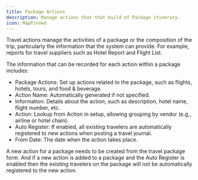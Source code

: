 ```yaml
---
title: Package Actions
description: Manage actions that that build of Package itinerary.
icon: MapPinned
---
```


Travel actions manage the activities of a package or the composition of the trip, particularly the information that the system can provide. 
For example, reports for travel suppliers such as Hotel Report and Flight List.

The information that can be recorded for each action within a package includes:

- Package Actions: Set up actions related to the package, such as flights, hotels, tours, and food & beverage.
- Action Name: Automatically generated if not specified.
- Information: Details about the action, such as description, hotel name, flight number, etc.
- Action: Lookup from Action in setup, allowing grouping by vendor (e.g., airline or hotel chain).
- Auto Register: If enabled, all existing travelers are automatically registered to new actions when posting a travel journal.
- From Date: The date when the action takes place.


A new action for a package needs to be created from the travel package form.  And if a new action is added to a package 
and the Auto Register is enabled then the existing travelers on the package will not be automatically registered to the new action.